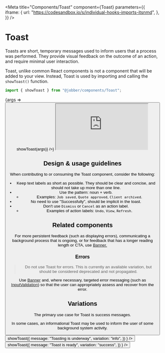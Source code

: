 
<Meta
  title="Components/Toast"
  component={Toast}
  parameters={{
    iframe: {
      url: "https://codesandbox.io/s/individual-hooks-imports-itsnmd",
    },
  }}
/>

# Toast

Toasts are short, temporary messages used to inform users that a process was
performed. They provide visual feedback on the outcome of an action, and require
minimal user interaction.

Toast, unlike common React components is not a component that will be added to
your view. Instead, Toast is used by importing and calling the `showToast()`
function.

```ts
import { showToast } from "@jobber/components/Toast";
```

<Canvas>
  <Story
    name="Toast"
    args={{
      message: "Toast has been toasted",
    }}
  >
    {args => <Button label="Show toast" onClick={() => showToast(args)} />}
  </Story>
</Canvas>

<ArgsTable of={showToast} />

<iframe
  src="https://codesandbox.io/embed/toast-example-xvwuoz?fontsize=14&hidenavigation=1&theme=dark"
  title="Toast example"
  className="iframe-example"
  allow="accelerometer; ambient-light-sensor; camera; encrypted-media; geolocation; gyroscope; hid; microphone; midi; payment; usb; vr; xr-spatial-tracking"
  sandbox="allow-forms allow-modals allow-popups allow-presentation allow-same-origin allow-scripts"
></iframe>

## Design & usage guidelines

When contributing to or consuming the Toast component, consider the following:

- Keep text labels as short as possible. They should be clear and concise, and
  should not take up more than one line.
- Use the pattern: noun + verb.
  - Examples: `Job saved`, `Quote approved`, `Client archived`.
- No need to use "Successfully", should be implicit in the toast.
- Don't use `Dismiss` or `Cancel` as an action label.
  - Examples of action labels: `Undo`, `View`, `Refresh`.

## Related components

For more persistent feedback (such as displaying errors), communicating a
background process that is ongoing, or for feedback that has a longer reading
length or CTA, use [Banner.](../?path=/docs/components-banner--banner)

### Errors

> Do not use Toast for errors. This is currently an available variation, but
> should be considered deprecated and not propagated.

Use [Banner](../?path=/docs/components-banner--banner) and, where necessary,
targeted error messaging (such as
[InputValidation](../?path=/docs/components-inputvalidation--input-validation))
so that the user can appropriately assess and recover from the error.

## Variations

The primary use case for Toast is success messages.

In some cases, an informational Toast may be used to inform the user of some
background system activity.

<Canvas>
  <Button
    label="Info Toast"
    variation="learning"
    onClick={() =>
      showToast({
        message: "Toasting is underway",
        variation: "info",
      })
    }
  />
  <Button
    label="Success Toast"
    onClick={() =>
      showToast({
        message: "Toast is ready",
        variation: "success",
      })
    }
  />
</Canvas>
